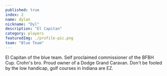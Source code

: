 ```yaml
---
published: true
index: 2
name: dylan
nickname: "Dyl"
description: "El Capitan"
category: players
featuredImg: ./profile-pic.png
team: "Blue Team"
---
```



<!-- const { nodes } = allMdx() -->
<!-- <MDXRenderer>{props.pageContext.frontmatter.blog}</MDXRenderer> -->

El Capitan of the blue team. Self proclaimed commissioner of the BFBH Cup. Crohn's bro. Proud owner of a Dodge Grand Caravan. Don't be fooled by the low handicap, golf courses in Indiana are EZ.

